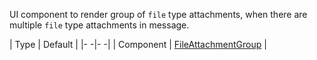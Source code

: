 UI component to render group of `file` type attachments, when there are multiple `file` type attachments in message.

| Type | Default |
|- -|- -|
| Component | [FileAttachmentGroup](/reactnative/ui-components/file-attachment-group) |
